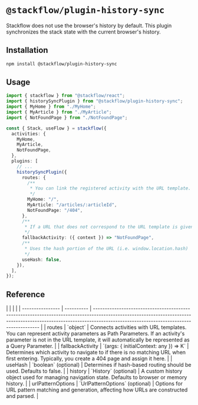 
# `@stackflow/plugin-history-sync`

Stackflow does not use the browser's history by default. This plugin synchronizes the stack state with the current browser's history.

## Installation

```bash npm2bun copy
npm install @stackflow/plugin-history-sync
```

## Usage

```ts showLineNumbers filename="stackflow.ts" copy
import { stackflow } from "@stackflow/react";
import { historySyncPlugin } from "@stackflow/plugin-history-sync";
import { MyHome } from "./MyHome";
import { MyArticle } from "./MyArticle";
import { NotFoundPage } from "./NotFoundPage";

const { Stack, useFlow } = stackflow({
  activities: {
    MyHome,
    MyArticle,
    NotFoundPage,
  },
  plugins: [
    // ...
    historySyncPlugin({
      routes: {
        /**
         * You can link the registered activity with the URL template.
         */
        MyHome: "/",
        MyArticle: "/articles/:articleId",
        NotFoundPage: "/404",
      },
      /**
       * If a URL that does not correspond to the URL template is given, it moves to the `fallbackActivity`.
       */
      fallbackActivity: ({ context }) => "NotFoundPage",
      /**
       * Uses the hash portion of the URL (i.e. window.location.hash)
       */
      useHash: false,
    }),
  ],
});
```

## Reference

<APITable>
|                  |            |                                                                                                                                                                                                                     |
| ---------------- | ---------- | ------------------------------------------------------------------------------------------------------------------------------------------------------------------------------------------------------------------- |
| routes           | `object`   | Connects activities with URL templates. You can represent activity parameters as Path Parameters. If an activity's parameter is not in the URL template, it will automatically be represented as a Query Parameter. |
| fallbackActivity | `(args: { initialContext: any }) => K` | Determines which activity to navigate to if there is no matching URL when first entering. Typically, you create a 404 page and assign it here.                                                                      |
| useHash           | `boolean` (optional)                                         | Determines if hash-based routing should be used. Defaults to false.                                          |
| history           | `History` (optional)                                         | A custom history object used for managing navigation state. Defaults to browser or memory history.           |
| urlPatternOptions | `UrlPatternOptions` (optional)                               | Options for URL pattern matching and generation, affecting how URLs are constructed and parsed.              |
</APITable>